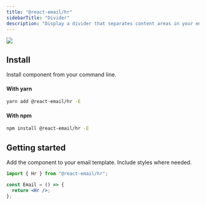 ```yaml
---
title: "@react-email/hr"
sidebarTitle: "Divider"
description: "Display a divider that separates content areas in your email."
---
```



<img className="rounded-md" src="/images/components/hr.png" />

## Install

Install component from your command line.

#### With yarn

```sh
yarn add @react-email/hr -E
```

#### With npm

```sh
npm install @react-email/hr -E
```

## Getting started

Add the component to your email template. Include styles where needed.

```jsx
import { Hr } from "@react-email/hr";

const Email = () => {
  return <Hr />;
};
```

<Support />

<License />
